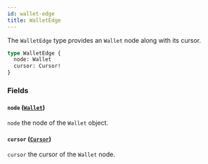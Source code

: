 ```yaml
---
id: wallet-edge
title: WalletEdge
---
```



The `WalletEdge` type provides an `Wallet` node along with its cursor.

```graphql
type WalletEdge {
  node: Wallet
  cursor: Cursor!
}
```


### Fields

#### `node` ([`Wallet`](/cyberconnect/reference/objects/wallet))

`node` the node of the `Wallet` object.


#### `cursor` ([`Cursor`](/cyberconnect/reference/scalars/cursor))

`cursor` the cursor of the `Wallet` node.




